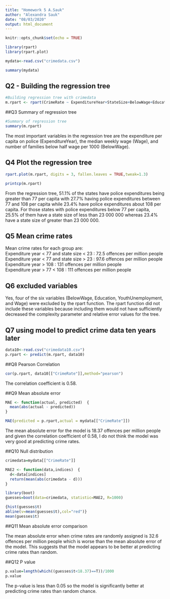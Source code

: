 ```yaml
---
title: "Homework 5 A.Sauk"
author: "Alexandra Sauk"
date: "08/03/2020"
output: html_document
---
```


```r
knitr::opts_chunk$set(echo = TRUE)

library(rpart)
library(rpart.plot)

mydata<-read.csv("crimedata.csv")

summary(mydata)
```

## Q2 - Building the regression tree
```r
#Building regression tree with crimedata
m.rpart <- rpart(CrimeRate ~ ExpenditureYear+StateSize+BelowWage+Education+YouthUnemployment+Wage, data = mydata) 

```

##Q3 Summary of regression tree

```r
#Summary of regression tree
summary(m.rpart)
```

The most important variables in the regression tree are the expenditure per capita on police (ExpenditureYear), the median weekly wage (Wage), and number of families below half wage per 1000 (BelowWage).

## Q4 Plot the regression tree
```r
rpart.plot(m.rpart, digits = 3, fallen.leaves = TRUE,tweak=1.3)

printcp(m.rpart)
```

From the regression tree, 51.1% of the states have police expenditures being greater than 77 per capita with 27.7% having police expenditures between 77 and 108 per capita while 23.4% have police expenditures about 108 per capita. For those states with police expenditures below 77 per capita, 25.5% of them have a state size of less than 23 000 000 whereas 23.4% have a state size of greater than 23 000 000.

## Q5 Mean crime rates

Mean crime rates for each group are:  
Expenditure year < 77 and state size < 23 : 72.5 offences per million people  
Expenditure year < 77 and state size > 23 : 97.6 offences per million people  
Expenditure year > 108 : 131 offences per million people  
Expenditure year > 77 < 108 : 111 offences per million people  

## Q6 excluded variables

Yes, four of the six variables (BelowWage, Education, YouthUnemployment, and Wage) were excluded by the rpart function. The rpart function did not include these variables because including them would not have sufficiently decreased the complexity parameter and relative error values for the tree.

## Q7 using model to predict crime data ten years later

```r
data10<-read.csv("crimedata10.csv")
p.rpart <- predict(m.rpart, data10)
```

##Q8 Pearson Correlation

```r
cor(p.rpart, data10[["CrimeRate"]],method="pearson")
```

The correlation coefficient is 0.58. 

##Q9 Mean absolute error

```r
MAE <- function(actual, predicted)  {
  mean(abs(actual - predicted))
}

MAE(predicted = p.rpart,actual = mydata[["CrimeRate"]])
```

The mean absolute error for the model is 18.37 offences per million people and given the correlation coefficient of 0.58, I do not think the model was very good at predicting crime rates.

##Q10 Null distribution

```r
crimedata=mydata[["CrimeRate"]]

MAE2 <- function(data,indices)  {
  d<-data[indices]
  return(mean(abs(crimedata - d)))
}

library(boot)
guesses=boot(data=crimedata, statistic=MAE2, R=1000)

{hist(guesses$t)
abline(v=mean(guesses$t),col="red")}
mean(guesses$t)
```

##Q11 Mean absolute error comparison

The mean absolute error when crime rates are randomly assigned is 32.6 offences per million people which is worse than the mean absolute error of the model. This suggests that the model appears to be better at predicting crime rates than random. 

##Q12 P value

```r
p.value=length(which((guesses$t<18.37)==T))/1000
p.value
```

The p-value is less than 0.05 so the model is significantly better at predicting crime rates than random chance. 

